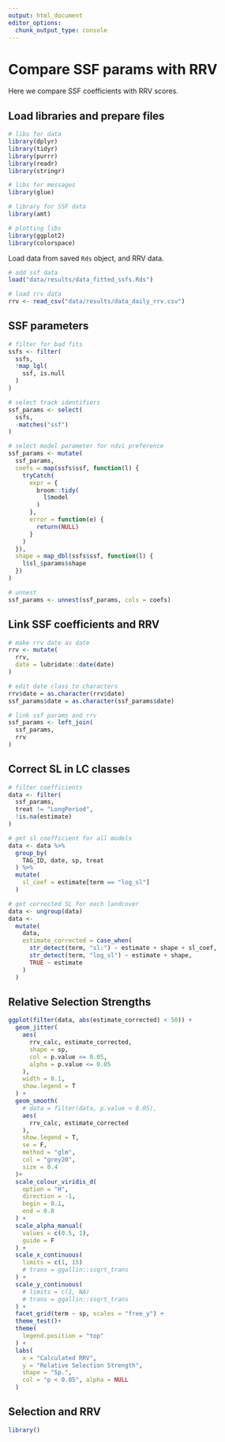 ```yaml
---
output: html_document
editor_options: 
  chunk_output_type: console
---
```


# Compare SSF params with RRV

Here we compare SSF coefficients with RRV scores.

## Load libraries and prepare files

```r
# libs for data
library(dplyr)
library(tidyr)
library(purrr)
library(readr)
library(stringr)

# libs for messages
library(glue)

# library for SSF data
library(amt)

# plotting libs
library(ggplot2)
library(colorspace)
```

Load data from saved `Rds` object, and RRV data.

```r
# add ssf data
load("data/results/data_fitted_ssfs.Rds")

# load rrv data
rrv <- read_csv("data/results/data_daily_rrv.csv")
```

## SSF parameters

```r
# filter for bad fits
ssfs <- filter(
  ssfs,
  !map_lgl(
    ssf, is.null
  )
)

# select track identifiers
ssf_params <- select(
  ssfs,
  -matches("ssf")
)

# select model parameter for ndvi preference
ssf_params <- mutate(
  ssf_params,
  coefs = map(ssfs$ssf, function(l) {
    tryCatch(
      expr = {
        broom::tidy(
          l$model
        )
      },
      error = function(e) {
        return(NULL)
      }
    )
  }),
  shape = map_dbl(ssfs$ssf, function(l) {
    l$sl_$params$shape
  })
)

# unnest
ssf_params <- unnest(ssf_params, cols = coefs)
```

## Link SSF coefficients and RRV

```r
# make rrv date as date
rrv <- mutate(
  rrv,
  date = lubridate::date(date)
)

# edit date class to characters
rrv$date = as.character(rrv$date)
ssf_params$date = as.character(ssf_params$date)

# link ssf params and rrv
ssf_params <- left_join(
  ssf_params,
  rrv
)
```

## Correct SL in LC classes

```r
# filter coefficients
data <- filter(
  ssf_params,
  treat != "LongPeriod",
  !is.na(estimate)
)

# get sl coefficient for all models
data <- data %>%
  group_by(
    TAG_ID, date, sp, treat
  ) %>%
  mutate(
    sl_coef = estimate[term == "log_sl"]
  )

# get corrected SL for each landcover
data <- ungroup(data)
data <-
  mutate(
    data,
    estimate_corrected = case_when(
      str_detect(term, "sl:") ~ estimate + shape + sl_coef,
      str_detect(term, "log_sl") ~ estimate + shape,
      TRUE ~ estimate
    )
  )
```

## Relative Selection Strengths

```r
ggplot(filter(data, abs(estimate_corrected) < 50)) +
  geom_jitter(
    aes(
      rrv_calc, estimate_corrected,
      shape = sp,
      col = p.value <= 0.05,
      alpha = p.value <= 0.05
    ),
    width = 0.1,
    show.legend = T
  ) +
  geom_smooth(
    # data = filter(data, p.value < 0.05),
    aes(
      rrv_calc, estimate_corrected
    ),
    show.legend = T,
    se = F,
    method = "glm",
    col = "grey20",
    size = 0.4
  )+
  scale_colour_viridis_d(
    option = "H",
    direction = -1,
    begin = 0.1,
    end = 0.8
  ) +
  scale_alpha_manual(
    values = c(0.5, 1),
    guide = F
  ) +
  scale_x_continuous(
    limits = c(1, 15)
    # trans = ggallin::ssqrt_trans
  ) +
  scale_y_continuous(
    # limits = c(1, NA)
    # trans = ggallin::ssqrt_trans
  ) +
  facet_grid(term ~ sp, scales = "free_y") +
  theme_test()+
  theme(
    legend.position = "top"
  ) +
  labs(
    x = "Calculated RRV",
    y = "Relative Selection Strength",
    shape = "Sp.",
    col = "p < 0.05", alpha = NULL
  )
  ```

## Selection and RRV

```r
library()
```

